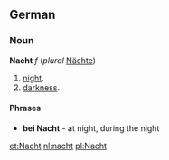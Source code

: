 ==German==
===Noun===
'''Nacht''' ''f'' (''plural'' [[Nächte]])
# [[night]].
# [[darkness]].

====Phrases====
* '''bei Nacht''' - at night, during the night

[[et:Nacht]]
[[nl:nacht]]
[[pl:Nacht]]